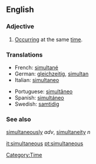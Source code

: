 ==English==
===Adjective===
# [[Occur]]ring at the same [[time]].

===Translations===
{{top}}
*French: [[simultané]]
*German: [[gleichzeitig]], [[simultan]]
*Italian: [[simultaneo]]
{{mid}}
*Portuguese: [[simultâneo]]
*Spanish: [[simultáneo]]
*Swedish: [[samtidig]]
{{bottom}}

===See also===
[[simultaneously]] ''adv'', [[simultaneity]] ''n''

[[Category:Time]]

[[it:simultaneous]]
[[pt:simultaneous]]